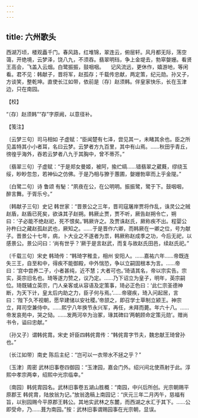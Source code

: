 ```yaml
---
---
---
```

title: 六州歌头
---







西湖万顷，楼观矗千门。春风路，红堆锦，翠连云，俯层轩。风月都无际，荡空蔼，开绝境，云梦泽，饶八九，不须吞。翡翠明珰，争上金堤去，勃窣媻姗。看贤王高会，飞盖入云烟。白鹭振振，鼓咽咽。 　记风流远，更休作，嬉游地，等闲看。君不见：韩献子，晋将军，赵孤存；千载传忠献，两定策，纪元勋。孙又子，方谈笑，整乾坤。直使长江如带，依前是〔存〕赵须韩。伴皇家快乐，长在玉津边，只在南园。





【校】


“〔存〕赵须韩”“存”字原阙，以意径补。





【笺注】


〔云梦三句〕司马相如 子虚赋：“臣闻楚有七泽，尝见其一，未睹其余也。臣之所见盖特其小小者耳，名曰云梦。云梦者方九百里，其中有山焉。……秋田乎青丘，徬徨乎海外，吞若云梦者八九于其胸中，曾不蒂芥。”

〔翡翠三句〕子虚赋：“于是郑女曼姬，被阿，揄纻缟……错翡翠之葳蕤，缪绕玉绥，眇眇忽忽，若神仙之仿佛。于是乃相与獠于蕙圃，媻姗勃窣而上乎金隄。”

〔白鹭二句〕诗 鲁颂 有駜：“夙夜在公，在公明明。振振鹭，鹭于下。鼓咽咽，醉言舞。于胥乐兮。”

〔韩献子三句〕史记 韩世家：“晋景公之三年，晋司寇屠岸贾将作乱，诛灵公之贼赵盾，赵盾已死矣，欲诛其子赵朔。韩厥止贾，贾不听，厥告赵朔令亡，朔曰：‘子必能不绝赵祀，死不恨矣。’韩厥许之。及贾诛赵氏，厥称疾不出。程婴公孙杵臼之藏赵孤赵武也，厥知之。……于是晋作六卿，而韩厥在一卿之位，号为献子。晋景公十七年，病，卜大业之不遂者为祟，韩厥称赵成季之功，今后无祀，以感景公。景公问曰：‘尚有世乎？’厥于是言赵武，而复与故赵氏田邑，续赵氏祀。”

〔千载三句〕宋史 韩琦传：“韩琦字稚圭，相州 安阳人。……嘉祐六年……帝既连失三王，自至和中，得疾不能御殿，中外惴恐，争以立嗣固根本为言。……帝曰：‘宫中尝养二子，小者甚纯，近不慧；大者可也。’琦请其名，帝以宗实告。宗实，英宗旧名也。琦等遂力赞之，议乃定。……乃下诏立为皇子，明年，英宗嗣位。琦既辅立英宗，门人亲客或从容语及定策事，琦必正色曰：‘此仁宗圣德神断，为天下计，皇太后内助之力，臣子何与焉。’……帝寝疾，琦入问起居，言曰：‘陛下久不视朝，愿早建储以安社稷。’帝颔之，即召学士草制立颍王。神宗立，拜司空兼侍中。……熙宁八年换节永兴军，再任，未拜而薨。年六十八。……帝发哀苑中，哭之恸。……发两河卒为治冢，瑑其碑曰‘两朝顾命定策元勋’。赠尚书令，谥曰忠献。”

〔孙又子〕谓韩侂胄。宋史 奸臣四韩侂胄传：“韩侂胄字节夫，魏忠献王琦曾孙也。”

〔长江如带〕南史 陈后主纪：“岂可以一衣带水不拯之乎？”

〔玉津〕周密 武林旧事卷四御园：“玉津园，嘉会门外。绍兴间北使燕射于此。淳熙中孝宗两幸，绍熙中光宗临幸。”

〔南园〕韩侂胄园名。武林旧事卷五湖山胜概：“南园，中兴后所创。光宗朝赐平原郡王 韩侂胄，陆放翁为记。”放翁逸稿上南园记：“庆元三年二月丙午，慈福有旨，以别园赐今平原郡王韩公。其地实武林之东麓，而西湖之水汇于其下。……公即受命，乃……葺为南园。”按：武林旧事谓赐园事在光宗朝，显误。